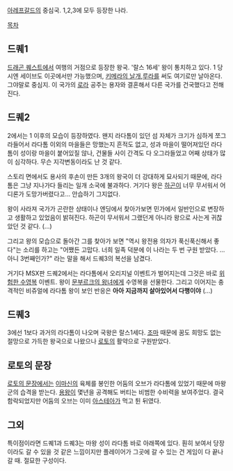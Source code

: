[[아레프갈드]]의 중심국. 1,2,3에 모두 등장한 나라.

[[목차]]
== 드퀘1 ==
[[드래곤 퀘스트]]에서 여행의 거점으로 등장한 왕국. '랄스 16세' 왕이 통치하고 있다. 1 당시엔 세이브도 이곳에서만 가능했으며, [[키메라의 날개]],[[루라]]를 써도 여기로만 날아온다. 그야말로 중심지. 이 국가의 [[로라]] 공주는 용자와 결혼해서 다른 국가를 건국했다고 전해진다.

== 드퀘2 ==
2에서는 1 이후의 모습이 등장하였다. 왠지 라다톰이 있던 섬 자체가 크기가 심하게 쪼그라들어서 라다톰 이외의 마을들은 망했는지 흔적도 없고, 성과 마을이 떨어져있던 라다톰이 성이랑 마을이 붙어있질 않나, 건물들 사이 간격도 다 오그라들었고 어째 상태가 많이 심각하다. 무슨 지각변동이라도 난 것 같다.

스토리 면에서도 용사의 후손이 만든 3개의 왕국이 더 강대하게 묘사되기 때문에, 라다톰은 그냥 지나가다 들리는 일개 소국에 불과하다. 거기다 왕은 [[하곤]]이 너무 무서워서 어디론가 도망가버렸다고... 안습하기 그지없다.

왕이 사라져 국가가 곤란한 상태이나 엔딩에서 찾아가보면 민가에서 일반인으로 변장하고 생활하고 있었음이 밝혀진다. 하곤이 무서워서 그랬던게 아니라 왕으로 사는게 귀찮았던 것 같다. (...)

그리고 왕의 모습으로 돌아간 그를 찾아가 보면 "역시 왕전용 의자가 푹신푹신해서 좋다"는 소리를 하고는 "어쨌든 고맙다. 너희 일족 덕분에 이 나라는 두 번 구원 받았다. ...아니 3번째인가?" 라는 말을 해서 드퀘3의 복선을 남겼다.

거기다 MSX판 드퀘2에서는 라다톰에서 오리지널 이벤트가 벌어지는데 그것은 바로 [[위험한 수영복]] 이벤트. 왕이 [[문부르크의 왕녀]]에게 수영복을 선물한다. 그리고 이어지는 충격적인 비쥬얼에 라다톰 왕이 보인 반응은 '''아아 지금까지 살아있어서 다행이야''' (...)

== 드퀘3 ==
3에선 1보다 과거의 라다톰이 나오며 국왕은 랄스1세다. [[조마]] 때문에 꿈도 희망도 없는 절망으로 가득한 왕국으로 나왔으나 [[로토]]의 활약으로 구원받았다.

== 로토의 문장 ==
[[로토의 문장]]에서는 [[이마신]]의 육체를 봉인한 어둠의 오브가 라다톰에 있었기 때문에 마왕군의 습격을 받는다. [[용왕]]이 몇년을 공격해도 버티는 비범한 수비력을 보여주었다. 결국 함락되었지만 어둠의 오브는 이미 [[아스테아]]가 먹고 튄 뒤였다.

== 그외 ==
특이점이라면 드퀘1과 드퀘3는 마왕 성이 라다톰 바로 아래쪽에 있다. 훤히 보여서 당장이라도 갈 수 있을 것 같은 느낌이지만 플레이어가 그곳에 갈 수 있는 건 게임이 다 끝나갈 때. 절묘한 구성이다.
